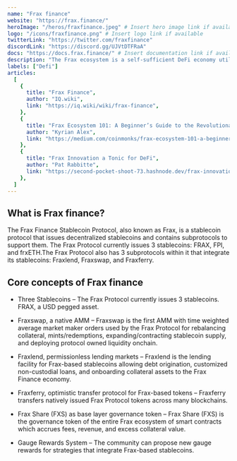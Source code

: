 ```yaml
---
name: "Frax finance"
website: "https://frax.finance/"
heroImage: "/heros/fraxfinance.jpeg" # Insert hero image link if available
logo: "/icons/fraxfinance.png" # Insert logo link if available
twitterLink: "https://twitter.com/fraxfinance"
discordLink: "https://discord.gg/UJVtDTFRaA"
docs: "https://docs.frax.finance/" # Insert documentation link if available
description: "The Frax ecosystem is a self-sufficient DeFi economy utilizing stablecoins as currency."
labels: ["Defi"]
articles:
  [
    {
      title: "Frax Finance",
      author: "IQ.wiki",
      link: "https://iq.wiki/wiki/frax-finance",
    },
    {
      title: "Frax Ecosystem 101: A Beginner’s Guide to the Revolutionary DeFi Protocol and its Primitives",
      author: "Kyrian Alex",
      link: "https://medium.com/coinmonks/frax-ecosystem-101-a-beginners-guide-to-the-revolutionary-defi-protocol-and-its-primitives-c6f1e4e9817a",
    },
    {
      title: "Frax Innovation a Tonic for DeFi",
      author: "Pat Rabbitte",
      link: "https://second-pocket-shoot-73.hashnode.dev/frax-innovation-a-tonic-for-defi",
    },
  ]
---
```


## What is Frax finance?

The Frax Finance Stablecoin Protocol, also known as Frax, is a stablecoin protocol that issues decentralized stablecoins and contains subprotocols to support them. The Frax Protocol currently issues 3 stablecoins: FRAX, FPI, and frxETH.The Frax Protocol also has 3 subprotocols within it that integrate its stablecoins: Fraxlend, Fraxswap, and Fraxferry.

## Core concepts of Frax finance

- Three Stablecoins – The Frax Protocol currently issues 3 stablecoins. FRAX, a USD pegged asset.

- Fraxswap, a native AMM – Fraxswap is the first AMM with time weighted average market maker orders used by the Frax Protocol for rebalancing collateral, mints/redemptions, expanding/contracting stablecoin supply, and deploying protocol owned liquidity onchain.

- Fraxlend, permissionless lending markets – Fraxlend is the lending facility for Frax-based stablecoins allowing debt origination, customized non-custodial loans, and onboarding collateral assets to the Frax Finance economy.

- Fraxferry, optimistic transfer protocol for Frax-based tokens – Fraxferry transfers natively issued Frax Protocol tokens across many blockchains.

- Frax Share (FXS) as base layer governance token – Frax Share (FXS) is the governance token of the entire Frax ecosystem of smart contracts which accrues fees, revenue, and excess collateral value.

- Gauge Rewards System – The community can propose new gauge rewards for strategies that integrate Frax-based stablecoins.
